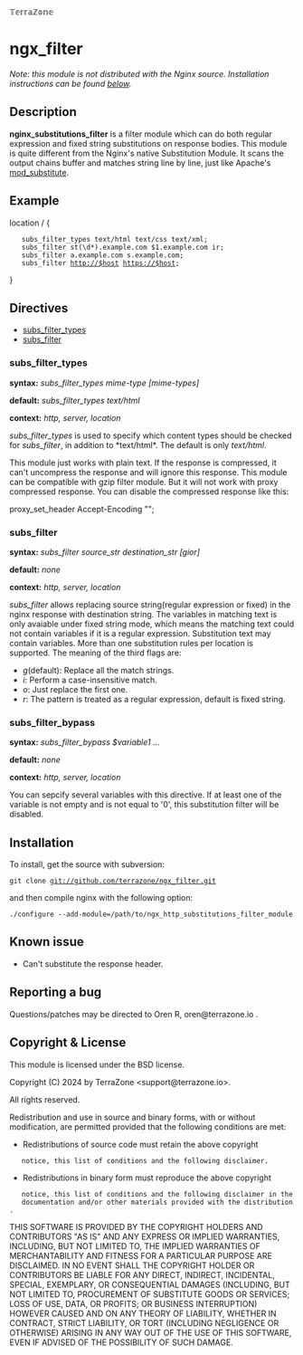﻿𝕋𝕖𝕣𝕣𝕒ℤ𝕠𝕟𝕖
= ngx_filter =

''Note: this module is not distributed with the Nginx source. Installation instructions can be found [[#Installation|below]].''

== Description ==

'''nginx_substitutions_filter''' is a filter module which can do both regular expression and fixed string substitutions on response bodies. This module is quite different from the Nginx's native Substitution Module. It scans the output chains buffer and matches string line by line, just like Apache's [http://httpd.apache.org/docs/trunk/mod/mod_substitute.html mod_substitute].

== Example ==

<geshi lang="nginx">
location / {

    subs_filter_types text/html text/css text/xml;
    subs_filter st(\d*).example.com $1.example.com ir;
    subs_filter a.example.com s.example.com;
    subs_filter http://$host https://$host;

}
</geshi>

== Directives ==

* [[#subs_filter_types|subs_filter_types]]
* [[#subs_filter|subs_filter]]

=== subs_filter_types ===

'''syntax:''' ''subs_filter_types mime-type [mime-types] ''

'''default:''' ''subs_filter_types text/html''

'''context:''' ''http, server, location''

''subs_filter_types'' is used to specify which content types should be checked for ''subs_filter'', in addition to *text/html*. The default is only ''text/html''.

This module just works with plain text. If the response is compressed, it can't uncompress the response and will ignore this response. This module can be compatible with gzip filter module. But it will not work with proxy compressed response. You can disable the compressed response like this:

proxy_set_header Accept-Encoding "";

=== subs_filter ===

'''syntax:''' ''subs_filter source_str destination_str [gior] ''

'''default:''' ''none''

'''context:''' ''http, server, location''

''subs_filter'' allows replacing source string(regular expression or fixed) in the nginx response with destination string. The variables in matching text is only avaiable under fixed string mode, which means the matching text could not contain variables if it is a regular expression. Substitution text may contain variables. More than one substitution rules per location is supported. The meaning of the third flags are:
* ''g''(default): Replace all the match strings.
* ''i'': Perform a case-insensitive match.
* ''o'': Just replace the first one.
* ''r'': The pattern is treated as a regular expression, default is fixed string.

=== subs_filter_bypass ===

'''syntax:''' ''subs_filter_bypass $variable1 ...''

'''default:''' ''none''

'''context:''' ''http, server, location''

You can sepcify several variables with this directive. If at least one of the variable is not empty and is not equal to '0', this substitution filter will be disabled.

== Installation ==

To install, get the source with subversion:

<code>
git clone git://github.com/terrazone/ngx_filter.git
</code>

and then compile nginx with the following option:

<code>
./configure --add-module=/path/to/ngx_http_substitutions_filter_module
</code>

== Known issue ==
* Can't substitute the response header.


== Reporting a bug ==

Questions/patches may be directed to Oren R, oren@terrazone.io .

== Copyright & License ==

This module is licensed under the BSD license.

Copyright (C) 2024 by TerraZone <support@terrazone.io>.

All rights reserved.

Redistribution and use in source and binary forms, with or without
modification, are permitted provided that the following conditions are
met:

*   Redistributions of source code must retain the above copyright
    notice, this list of conditions and the following disclaimer.

*   Redistributions in binary form must reproduce the above copyright
    notice, this list of conditions and the following disclaimer in the
    documentation and/or other materials provided with the distribution.

THIS SOFTWARE IS PROVIDED BY THE COPYRIGHT HOLDERS AND CONTRIBUTORS "AS
IS" AND ANY EXPRESS OR IMPLIED WARRANTIES, INCLUDING, BUT NOT LIMITED
TO, THE IMPLIED WARRANTIES OF MERCHANTABILITY AND FITNESS FOR A
PARTICULAR PURPOSE ARE DISCLAIMED. IN NO EVENT SHALL THE COPYRIGHT
HOLDER OR CONTRIBUTORS BE LIABLE FOR ANY DIRECT, INDIRECT, INCIDENTAL,
SPECIAL, EXEMPLARY, OR CONSEQUENTIAL DAMAGES (INCLUDING, BUT NOT LIMITED
TO, PROCUREMENT OF SUBSTITUTE GOODS OR SERVICES; LOSS OF USE, DATA, OR
PROFITS; OR BUSINESS INTERRUPTION) HOWEVER CAUSED AND ON ANY THEORY OF
LIABILITY, WHETHER IN CONTRACT, STRICT LIABILITY, OR TORT (INCLUDING
NEGLIGENCE OR OTHERWISE) ARISING IN ANY WAY OUT OF THE USE OF THIS
SOFTWARE, EVEN IF ADVISED OF THE POSSIBILITY OF SUCH DAMAGE.

